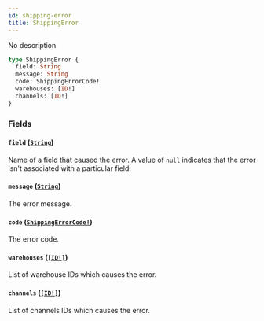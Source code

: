 ```yaml
---
id: shipping-error
title: ShippingError
---
```


No description

```graphql
type ShippingError {
  field: String
  message: String
  code: ShippingErrorCode!
  warehouses: [ID!]
  channels: [ID!]
}
```

### Fields

#### `field` ([`String`](/api-reference/scalars/string.mdx))

Name of a field that caused the error. A value of `null` indicates that the error isn't associated with a particular field.

#### `message` ([`String`](/api-reference/scalars/string.mdx))

The error message.

#### `code` ([`ShippingErrorCode!`](/api-reference/enums/shipping-error-code.mdx))

The error code.

#### `warehouses` ([`[ID!]`](/api-reference/scalars/id.mdx))

List of warehouse IDs which causes the error.

#### `channels` ([`[ID!]`](/api-reference/scalars/id.mdx))

List of channels IDs which causes the error.

